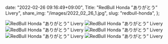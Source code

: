   date: "2022-02-26 09:16:49+09:00",
  Title: "RedBull Honda ”ありがとう” Livery",
  share_img: "/images/2022_02_26_1.jpg",
  slug: "redbull-honda",
};

![RedBull Honda ”ありがとう” Livery](/images/2022_02_26_6.jpg)
![RedBull Honda ”ありがとう” Livery](/images/2022_02_26_5.jpg)
![RedBull Honda ”ありがとう” Livery](/images/2022_02_26_1.jpg)
![RedBull Honda ”ありがとう” Livery](/images/2022_02_26_2.jpg)
![RedBull Honda ”ありがとう” Livery](/images/2022_02_26_3.jpg)
![RedBull Honda ”ありがとう” Livery](/images/2022_02_26_4.jpg)
